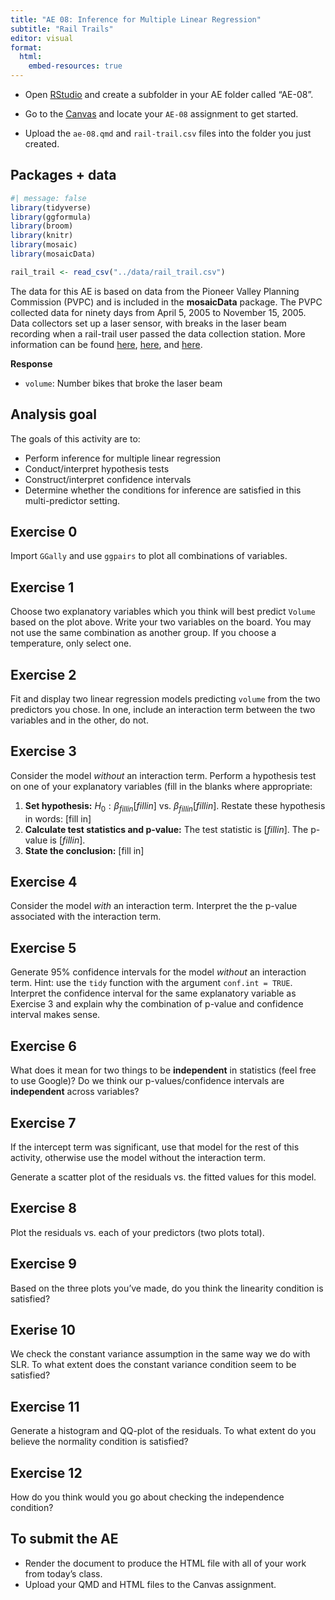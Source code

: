 ---
title: "AE 08: Inference for Multiple Linear Regression"
subtitle: "Rail Trails"
editor: visual
format:
  html:
    embed-resources: true
---

::: callout-important
-   Open [RStudio](https://rstudio.collegeofidaho.edu/) and create a subfolder in your AE folder called "AE-08".

-   Go to the [Canvas](https://cofi.instructure.com/courses/17093/assignments/202839) and locate your `AE-08` assignment to get started.

-   Upload the `ae-08.qmd` and `rail-trail.csv` files into the folder you just created.
:::

## Packages + data

```{r load-packages}
#| message: false
library(tidyverse)
library(ggformula)
library(broom)
library(knitr)
library(mosaic)
library(mosaicData)

rail_trail <- read_csv("../data/rail_trail.csv")
```

The data for this AE is based on data from the Pioneer Valley Planning Commission (PVPC) and is included in the **mosaicData** package. The PVPC collected data for ninety days from April 5, 2005 to November 15, 2005. Data collectors set up a laser sensor, with breaks in the laser beam recording when a rail-trail user passed the data collection station. More information can be found [here](http://www.fvgreenway.org), [here](https://www.trafx.net/), and [here](https://fchtrail.org/wp-content/uploads/2021/07/FVTC-Trail-Usage-Study-2013-15.pdf).

**Response**

-   `volume`: Number bikes that broke the laser beam

## Analysis goal

The goals of this activity are to:

-   Perform inference for multiple linear regression
-   Conduct/interpret hypothesis tests
-   Construct/interpret confidence intervals
-   Determine whether the conditions for inference are satisfied in this multi-predictor setting.


## Exercise 0

Import `GGally` and use `ggpairs` to plot all combinations of variables.


## Exercise 1

Choose two explanatory variables which you think will best predict `Volume` based on the plot above. Write your two variables on the board. You may not use the same combination as another group. If you choose a temperature, only select one.

## Exercise 2 

Fit and display two linear regression models predicting `volume` from the two predictors you chose. In one, include an interaction term between the two variables and in the other, do not.

## Exercise 3

Consider the model *without* an interaction term. Perform a hypothesis test on one of your explanatory variables (fill in the blanks where appropriate:

1.  **Set hypothesis:** $H_0: \beta_{fill in} [fill in]$ vs. $\beta_{fill in} [fill in]$. Restate these hypothesis in words: \[fill in\]
2.  **Calculate test statistics and p-value:** The test statistic is $[fill in]$. The p-value is $[fill in]$.
3.  **State the conclusion:** \[fill in\]

## Exercise 4

Consider the model *with* an interaction term. Interpret the the p-value associated with the interaction term.

## Exercise 5

Generate 95% confidence intervals for the model *without* an interaction term. Hint: use the `tidy` function with the argument `conf.int = TRUE`. Interpret the confidence interval for the same explanatory variable as Exercise 3 and explain why the combination of p-value and confidence interval makes sense.

## Exercise 6

What does it mean for two things to be **independent** in statistics (feel free to use Google)? Do we think our p-values/confidence intervals are **independent** across variables?

## Exercise 7

::: callout-important
If the intercept term was significant, use that model for the rest of this activity, otherwise use the model without the interaction term. 
:::

Generate a scatter plot of the residuals vs. the fitted values for this model.

## Exercise 8

Plot the residuals vs. each of your predictors (two plots total).

## Exercise 9

Based on the three plots you've made, do you think the linearity condition is satisfied?

## Exerise 10

We check the constant variance assumption in the same way we do with SLR. To what extent does the constant variance condition seem to be satisfied?

## Exercise 11

Generate a histogram and QQ-plot of the residuals. To what extent do you believe the normality condition is satisfied?

## Exercise 12

How do you think would you go about checking the independence condition?


## To submit the AE

::: callout-important
-   Render the document to produce the HTML file with all of your work from today's class.
-   Upload your QMD and HTML files to the Canvas assignment.
:::
